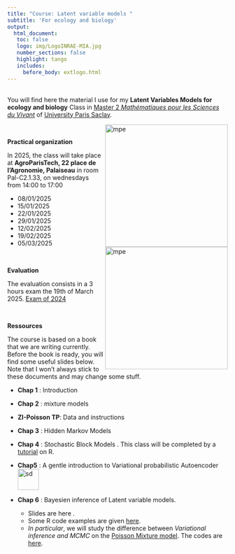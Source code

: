 ```yaml
---
title: "Course: Latent variable models "
subtitle: 'For ecology and biology'
output: 
  html_document:
   toc: false
   logo: img/LogoINRAE-MIA.jpg
   number_sections: false
   highlight: tango
   includes:
     before_body: extlogo.html
---
```


<br>
You will find here the material I use for my **Latent Variables Models for ecology and biology** Class  in [Master 2  *Mathématiques pour les Sciences du Vivant*](https://sites.google.com/view/m2-msv/) of [University Paris Saclay](https://www.universite-paris-saclay.fr/en/education/master/mathematics-and-applications/m2-mathematiques-pour-les-sciences-du-vivant). 

<img src="img/HMM.png" alt="mpe" width = "280px" align="right"> </img>
   
<br>

**Practical organization**
    
In 2025, the class will take place at **AgroParisTech, 22 place de l'Agronomie, Palaiseau** in room Pal-C2.1.33, on wednesdays from 14:00 to 17:00

<img src="img/bee.jpeg" alt="mpe" width = "280px" align="right"> </img>

  * 08/01/2025
  * 15/01/2025
  * 22/01/2025
  * 29/01/2025 
  * 12/02/2025 
  * 19/02/2025
  * 05/03/2025

<br>

**Evaluation**

The evaluation consists in a 3 hours exam  the 19th of March 2025.  [Exam of 2024](LatentVariablesModels/examen_2024.pdf) 

<br>

**Ressources**
<br>

The course is based on a book that we are writing currently. Before the book is ready, you will find  some useful  slides below. Note that I won't always stick to these documents and may change some stuff.  



  * **Chap 1** : Introduction [<i class="fa fa-download"></i>](../Slides/Chap1_PresCours/LVM_pres.pdf)
  * **Chap 2** : mixture models [<i class="fa fa-download"></i>](../Slides/Chap2_LVM_GeneralDef/chap2_LVM_Mixtures.pdf)
  * **ZI-Poisson TP**:  Data [<i class="fa fa-download"></i>](LatentVariablesModels/BarentsFish.csv) and instructions [<i class="fa fa-download"></i>](LatentVariablesModels/TP_ZIP.pdf) 
  * **Chap 3** : Hidden Markov Models  [<i class="fa fa-download"></i>](LatentVariablesModels/chap3_LVM_HMM.pdf)
  * **Chap 4** : Stochastic Block Models [<i class="fa fa-download"></i>](LatentVariablesModels/chap4_LVM_SBM_LBM.pdf). This class will be completed by a  [tutorial](LatentVariablesModels/TutorialBM.html) on R. 
  
   
  * **Chap5** : A gentle introduction to Variational probabilistic Autoencoder  [<i class="fa fa-download"></i>](LatentVariablesModels/chap5_LVM_VAE.pdf)    <img src="img/icons8-nouveau-48.png" alt="sd" width = "48px" style="display: inline-block; margin: 0" > </img> 
  
  
  * **Chap 6** : Bayesien inference of Latent variable models. 
       - Slides are here [<i class="fa fa-download"></i>](LatentVariablesModels/chap5_LVM_bayesian_main.pdf). 
       - Some R code examples are given [here](bayesian_stat.html).  
       - *In particular*, we will study the difference between *Variational inference and MCMC* on the [Poisson Mixture model](BayesianClassMaterial/PoissonMixtureVBversusMCMC.html). The codes are [here](BayesianClassMaterial/PoissonMixtureVB.zip). 



